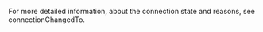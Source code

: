 
<PlatformWrapper platform="macos">

For more detailed information, about the connection state and reasons, see <Link to="{{Global.API_REF_MACOS_ROOT_RTC_KIT}}/agorartcenginedelegate/rtcengine(_:connectionchangedto:reason:)">connectionChangedTo</Link>.

<Source />

</PlatformWrapper>